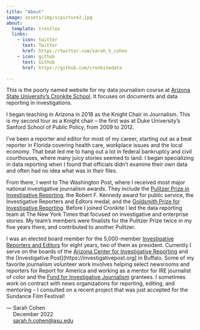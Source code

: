 ```yaml
---
title: "About"
image: assets/img/scpicture2.jpg
about:
  template: trestles
  links:
    - icon: twitter
      text: Twitter
      href: https://twitter.com/sarah_h_cohen
    - icon: github
      text: Github
      href: https://github.com/cronkitedata

---
```




This is the poorly named website for my data journalism course at [Arizona State University’s Cronkite School](https://cronkite.asu.edu). It focuses on documents and data reporting in investigations.

I began teaching in Arizona in 2018 as the Knight Chair in Journalism. This is my second tour as a Knight chair – the first was at Duke University’s Sanford School of Public Policy, from 2009 to 2012.

I’ve been a reporter and editor for most of my career, starting out as a beat reporter in Florida covering health care, workplace issues and the local economy. That beat led me to hang out a lot in federal bankruptcy and  civil courthouses, where many juicy stories seemed to land.  I began specializing in data reporting when I found that officials didn’t examine their own data and often had no idea what was in their files. 

From there, I went to The Washington Post, where I received most major national investigative journalism awards. They include the [Pulitzer Prize in Investigative Reporting](https://www.pulitzer.org/winners/sari-horwitz-scott-higham-and-sarah-cohen), the Robert F. Kennedy award for public service, the Investigative Reporters and Editors medal, and the [Goldsmith Prize for Investigative Reporting](https://shorensteincenter.org/investigative-reporting-prize/previous-winners-finalists/). Before I joined Cronkite I led the data reporting team at The New York Times that focused on investigative and enterprise stories. My team’s members were finalists for the Pulitzer Prize twice in my five years there, and contributed to another Pulitzer.

I was an elected board member for the 5,000-member [Investigative Reporters and Editors](https://ire.org) for eight years, two of them as president. Currently I serve on the boards of the [Arizona Center for Investigative Reporting](https://azcir.org) and the [Investigative Post](https://investigativepost.org] in Buffalo. Some of my favorite journalism volunteer work involves helping select newsrooms and reporters for Report for America and working as a mentor for IRE journalist of color and the  [Fund for Investigative Journalism](https://fij.org) grantees. I sometimes work on contract with news organizations for reporting, editing, and mentoring --  I consulted on a recent project that was just accepted for the Sundance Film Festival! 


--- Sarah Cohen <br>
&emsp; December 2022<br>
&emsp; <a href="mailto:sarah.h.cohen@asu.edu">sarah.h.cohen@asu.edu</a>